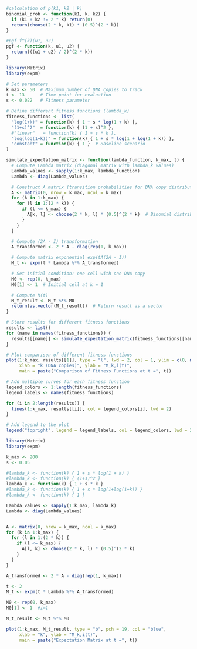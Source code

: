 ```r
#calculation of p(k1, k2 | k)
binomial_prob <- function(k1, k, k2) {
  if (k1 + k2 != 2 * k) return(0) 
  return(choose(2 * k, k1) * (0.5)^(2 * k))
}

#pgf f^(k)(u1, u2)
pgf <- function(k, u1, u2) {
  return(((u1 + u2) / 2)^(2 * k))
}
```

```r
library(Matrix)
library(expm)

# Set parameters
k_max <- 50  # Maximum number of DNA copies to track
t <- 13      # Time point for evaluation
s <- 0.022   # Fitness parameter

# Define different fitness functions (lambda_k)
fitness_functions <- list(
  "log(1+k)" = function(k) { 1 + s * log(1 + k) },
  "(1+s)^2"  = function(k) { (1 + s)^2 },
  #"linear"   = function(k) { 1 + s * k },
  "log(log(1+k))" = function(k) { 1 + s * log(1 + log(1 + k)) },
  "constant" = function(k) { 1 }  # Baseline scenario
)
```

```r
simulate_expectation_matrix <- function(lambda_function, k_max, t) {
  # Compute Lambda matrix (diagonal matrix with lambda_k values)
  Lambda_values <- sapply(1:k_max, lambda_function)
  Lambda <- diag(Lambda_values)

  # Construct A matrix (transition probabilities for DNA copy distribution)
  A <- matrix(0, nrow = k_max, ncol = k_max)
  for (k in 1:k_max) {
    for (l in 1:(2 * k)) {
      if (l <= k_max) {
        A[k, l] <- choose(2 * k, l) * (0.5)^(2 * k)  # Binomial distribution
      }
    }
  }

  # Compute (2A - I) transformation
  A_transformed <- 2 * A - diag(rep(1, k_max))

  # Compute matrix exponential exp(tΛ(2A - I))
  M_t <- expm(t * Lambda %*% A_transformed)

  # Set initial condition: one cell with one DNA copy
  M0 <- rep(0, k_max)
  M0[1] <- 1  # Initial cell at k = 1

  # Compute M(t)
  M_t_result <- M_t %*% M0
  return(as.vector(M_t_result))  # Return result as a vector
}
```


```r
# Store results for different fitness functions
results <- list()
for (name in names(fitness_functions)) {
  results[[name]] <- simulate_expectation_matrix(fitness_functions[[name]], k_max, t)
}

# Plot comparison of different fitness functions
plot(1:k_max, results[[1]], type = "l", lwd = 2, col = 1, ylim = c(0, max(sapply(results, max))),
     xlab = "k (DNA copies)", ylab = "M_k,i(t)",
     main = paste("Comparison of Fitness Functions at t =", t))

# Add multiple curves for each fitness function
legend_colors <- 1:length(fitness_functions)
legend_labels <- names(fitness_functions)

for (i in 2:length(results)) {
  lines(1:k_max, results[[i]], col = legend_colors[i], lwd = 2)
}

# Add legend to the plot
legend("topright", legend = legend_labels, col = legend_colors, lwd = 2)
```






```r
library(Matrix)
library(expm)  

k_max <- 200 
s <- 0.05

#lambda_k <- function(k) { 1 + s * log(1 + k) }
#lambda_k <- function(k) { (1+s)^2 }
lambda_k <- function(k) { 1 + s * k }
#lambda_k <- function(k) { 1 + s * log(1+log(1+k)) }
#lambda_k <- function(k) { 1 }

Lambda_values <- sapply(1:k_max, lambda_k)
Lambda <- diag(Lambda_values)


A <- matrix(0, nrow = k_max, ncol = k_max)
for (k in 1:k_max) {
  for (l in 1:(2 * k)) {
    if (l <= k_max) {
      A[l, k] <- choose(2 * k, l) * (0.5)^(2 * k)  
    }
  }
}

A_transformed <- 2 * A - diag(rep(1, k_max))

t <- 2
M_t <- expm(t * Lambda %*% A_transformed) 

M0 <- rep(0, k_max)
M0[1] <- 1  #i=1

M_t_result <- M_t %*% M0

plot(1:k_max, M_t_result, type = "b", pch = 19, col = "blue",
     xlab = "k", ylab = "M_k,i(t)", 
     main = paste("Expectation Matrix at t =", t))

```




